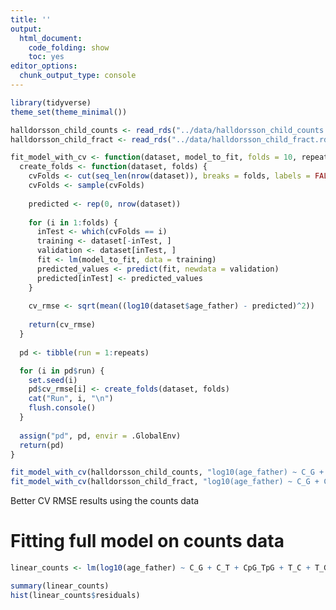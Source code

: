 ```yaml
---
title: ''
output:
  html_document:
    code_folding: show
    toc: yes
editor_options:
  chunk_output_type: console
---
```


```r
library(tidyverse)
theme_set(theme_minimal())

halldorsson_child_counts <- read_rds("../data/halldorsson_child_counts.rds") |> as.data.frame()
halldorsson_child_fract <- read_rds("../data/halldorsson_child_fract.rds") |> as.data.frame()
```

```r
fit_model_with_cv <- function(dataset, model_to_fit, folds = 10, repeats) {
  create_folds <- function(dataset, folds) {
    cvFolds <- cut(seq_len(nrow(dataset)), breaks = folds, labels = FALSE)
    cvFolds <- sample(cvFolds)
    
    predicted <- rep(0, nrow(dataset))
    
    for (i in 1:folds) {
      inTest <- which(cvFolds == i)
      training <- dataset[-inTest, ]
      validation <- dataset[inTest, ]
      fit <- lm(model_to_fit, data = training)
      predicted_values <- predict(fit, newdata = validation)
      predicted[inTest] <- predicted_values
    }
    
    cv_rmse <- sqrt(mean((log10(dataset$age_father) - predicted)^2))
    
    return(cv_rmse)
  }
  
  pd <- tibble(run = 1:repeats)

  for (i in pd$run) {
    set.seed(i)
    pd$cv_rmse[i] <- create_folds(dataset, folds)
    cat("Run", i, "\n")
    flush.console()
  }
  
  assign("pd", pd, envir = .GlobalEnv)
  return(pd)
}
```

```r
fit_model_with_cv(halldorsson_child_counts, "log10(age_father) ~ C_G + C_T + CpG_TpG + T_C + T_G + C_A + T_A", 10, 5)
fit_model_with_cv(halldorsson_child_fract, "log10(age_father) ~ C_G + C_T + CpG_TpG + T_C + T_G + C_A + T_A", 10, 5)
```

Better CV RMSE results using the counts data

# Fitting full model on counts data
```r
linear_counts <- lm(log10(age_father) ~ C_G + C_T + CpG_TpG + T_C + T_G + C_A + T_A, data = halldorsson_child_counts)

summary(linear_counts)
hist(linear_counts$residuals)
```


